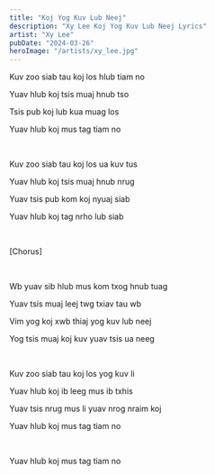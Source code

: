 ```yaml
---
title: "Koj Yog Kuv Lub Neej"
description: "Xy Lee Koj Yog Kuv Lub Neej Lyrics"
artist: "Xy Lee"
pubDate: "2024-03-26"
heroImage: "/artists/xy_lee.jpg"
---
```


Kuv zoo siab tau koj los hlub tiam no

Yuav hlub koj tsis muaj hnub tso

Tsis pub koj lub kua muag los

Yuav hlub koj mus tag tiam no

<br />

Kuv zoo siab tau koj los ua kuv tus

Yuav hlub koj tsis muaj hnub nrug

Yuav tsis pub kom koj nyuaj siab

Yuav hlub koj tag nrho lub siab

<br />

[Chorus]

<br />

Wb yuav sib hlub mus kom txog hnub tuag

Yuav tsis muaj leej twg txiav tau wb

Vim yog koj xwb thiaj yog kuv lub neej

Yog tsis muaj koj kuv yuav tsis ua neeg

<br />

Kuv zoo siab tau koj los yog kuv li

Yuav hlub koj ib leeg mus ib txhis

Yuav tsis nrug mus li yuav nrog nraim koj

Yuav hlub koj mus tag tiam no

<br />

Yuav hlub koj mus tag tiam no
